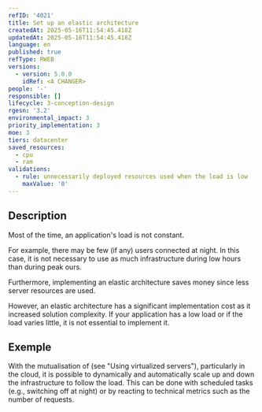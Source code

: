 ```yaml
---
refID: '4021'
title: Set up an elastic architecture
createdAt: 2025-05-16T11:54:45.418Z
updatedAt: 2025-05-16T11:54:45.418Z
language: en
published: true
refType: RWEB
versions:
  - version: 5.0.0
    idRef: <A CHANGER>
people: '-'
responsible: []
lifecycle: 3-conception-design
rgesn: '3.2'
environmental_impact: 3
priority_implementation: 3
moe: 3
tiers: datacenter
saved_resources:
  - cpu
  - ram
validations:
  - rule: unnecessarily deployed resources used when the load is low
    maxValue: '0'
---
```


## Description

Most of the time, an application's load is not constant.

For example, there may be few (if any) users connected at night. In this case, it is not necessary to use as much  infrastructure during low hours than during peak ours.

Furthermore, implementing an elastic architecture saves money since less server resources are used.

However, an elastic architecture has a significant implementation cost  as it increased solution complexity. If your application has a low load or if the load varies little, it is not essential to implement it.

## Exemple

With the mutualisation of (see "Using virtualized servers"), particularly in the cloud, it is possible to dynamically and automatically scale up and down the infrastructure to follow the load. This can be done with scheduled tasks (e.g., switching off at night) or by reacting to technical metrics such as the number of requests.
